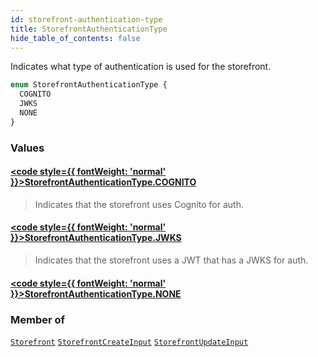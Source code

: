 ```yaml
---
id: storefront-authentication-type
title: StorefrontAuthenticationType
hide_table_of_contents: false
---
```








Indicates what type of authentication is used for the storefront.

```graphql
enum StorefrontAuthenticationType {
  COGNITO
  JWKS
  NONE
}
```


### Values

#### [<code style={{ fontWeight: 'normal' }}>StorefrontAuthenticationType.<b>COGNITO</b></code>](#) 
> Indicates that the storefront uses Cognito for auth.
> 

#### [<code style={{ fontWeight: 'normal' }}>StorefrontAuthenticationType.<b>JWKS</b></code>](#) 
> Indicates that the storefront uses a JWT that has a JWKS for auth.
> 

#### [<code style={{ fontWeight: 'normal' }}>StorefrontAuthenticationType.<b>NONE</b></code>](#) 
> 
> 



### Member of

[`Storefront`](/demand/api/graphql-admin/reference/objects/storefront)  <Badge class="secondary" text="object"/><Bullet />[`StorefrontCreateInput`](/demand/api/graphql-admin/reference/inputs/storefront-create-input)  <Badge class="secondary" text="input"/><Bullet />[`StorefrontUpdateInput`](/demand/api/graphql-admin/reference/inputs/storefront-update-input)  <Badge class="secondary" text="input"/>



